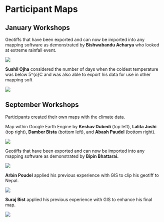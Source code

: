 # Participant Maps
## January Workshops {-}

Geotiffs that have been exported and can now be imported into any mapping software as demonstrated by **Bishwabandu Acharya** who looked at extreme rainfall event.

![](Bishwabandhu_Archarya_Map.PNG)

**Sushil Ojha** considered the number of days when the coldest temperature was below 5^{o}C and was also able to export his data for use in other mapping soft

![](Sushil_Ojha_Map.PNG)

## September Workshops {-}
Participants created their own maps with the climate data.

Map within Google Earth Engine by **Keshav Dubedi** (top left), **Lalita Joshi** (top right), **Damber Bista** (bottom left), and **Abash Paudel** (bottom right).

![](All_screenshots.jpg)

Geotiffs that have been exported and can now be imported into any mapping software as demonstrated by **Bipin Bhattarai.**

![](Bipin_Bhattarai_Map.JPG)

**Arbin Poudel** applied his previous experience with GIS to clip his geotiff to Nepal.

![](Arbin_Poudel_Map.jpg)

**Suraj Bist** applied his previous experience with GIS to enhance his final map.

![](Suraj_Bist_Map.jpg)

